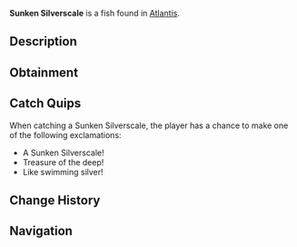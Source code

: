 {{FishInfobox
|image          = Sunken Silverscale.png
|rarity         = Common
|sea            = First Sea
|location       = [[Atlantis]]
|sublocation    = 
|sources        = Fishing Rod
|radar_location = 
|xp             = 45
|weather        = Clear
|time           = Day
|season         = Summer
|bait           = Shrimp
|base_weight    = 1.4
|base_value     = 65
|weight_range   = 1
|base_chance    = 85
|base_resil     = 85
}}
'''Sunken Silverscale''' is a {{Rarity|Common}} fish found in [[Atlantis]].

== Description ==
{{Description|These fish have adapted to live among the submerged silver treasures. Their scales have taken on a metallic sheen that mimics the precious artifacts they swim among.|Bestiary Entry}}

== Obtainment ==
{{Description|Sunken's Depth Pool|Bestiary Hint}}
{{Fish Availability|
Atlantis/Sunken Depths
|top_rods      = 
Leviathan's Fang Rod\170580.37\0;
Trident Rod\165408.35\14143.84;
Free Spirit Rod\163406.46\14122.85;
No-Life Rod\159000.13\20263.25;
Azure Of Lagoon\157392.91\19280.81;
Training Rod\123109.3\21655.37;
Flimsy Rod\98189.57\18575.12;
Long Rod\129360.7\15993.6;
Nocturnal Rod\92763.41\75742.13;
Fast Rod\138350.68\20281.53;
Seraphic Rod\146862\20169.66;
Challenger's Rod\145682.57\18461.55;
Zeus Rod\143134.08\17214.83;
Rod Of The Forgotten Fang\142246.72\18417.74;
Blazebringer Rod\142226.55\16853.85;
Verdant Shear Rod\141746.12\17243.83;
Ethereal Prism Rod\141658.09\0;
Rod Of The Depths\141542.39\16765.68;
Depthseeker Rod\140103.65\16107.17;
Rod Of The Exalted One\139469.93\0;
Avalanche Rod\138806.24\15492.04;
Volcanic Rod\138033.81\16357.01;
Steady Rod\68024.2\8689.43
|recommended   = Trident Rod
}}

== Catch Quips ==
When catching a Sunken Silverscale, the player has a chance to make one of the following exclamations:
* A Sunken Silverscale!
* Treasure of the deep!
* Like swimming silver!

== Change History ==
{{Change History|{{subst:Current Version}}}}

== Navigation ==
{{Fish Navbox|Atlantis}}